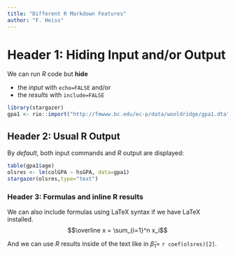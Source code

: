 ---
title: "Different R Markdown Features"
author: "F. Heiss"
---

# Header 1: Hiding Input and/or Output

We can run *R* code but **hide** 

* the  *input* with `echo=FALSE` and/or
* the  *results* with `include=FALSE`

```{r,echo=FALSE,include=FALSE}
library(stargazer)
gpa1 <- rio::import("http://fmwww.bc.edu/ec-p/data/wooldridge/gpa1.dta")
```

## Header 2: Usual R Output

By *default*, both input commands and *R* output are displayed:
```{r}
table(gpa1$age)
olsres <- lm(colGPA ~ hsGPA, data=gpa1)
stargazer(olsres,type="text")
```

### Header 3: Formulas and inline R results

We can also include formulas using LaTeX syntax if 
we have LaTeX installed.
$$\overline x = \sum_{i=1}^n x_i$$

And we can use *R* results inside of the text like in 
$\hat\beta_1=$ `r coef(olsres)[2]`.
